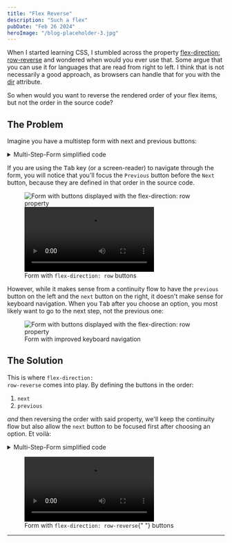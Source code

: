 ```yaml
---
title: "Flex Reverse"
description: "Such a flex"
pubDate: "Feb 26 2024"
heroImage: "/blog-placeholder-3.jpg"
---
```



When I started learning CSS, I stumbled across the
property <a href="https://developer.mozilla.org/en-US/docs/Web/CSS/flex-direction#row-reverse" target="_blank">flex-direction: row-reverse</a> and
wondered when would you ever use that. Some argue that you can use it for languages that are read from right to left.
I think that is not necessarily a good approach, as browsers can handle that for you with
the <a href="https://developer.mozilla.org/en-US/docs/Web/HTML/Global_attributes/dir" target="_blank">dir</a> attribute.

So when would you want to reverse the rendered order of your flex items, but not the order in the source code?

## The Problem

Imagine you have a multistep form with next and previous buttons:

<div className="pb-6">
  <MultiStepForm client:load />
</div>

<details className="group collapse collapse-plus bg-gray-200 hover:bg-gray-300">
  {/* prettier-ignore */}
  <summary className="collapse-title font-medium">Multi-Step-Form simplified code</summary>
  <div className="collapse-content mx-auto w-72 2xs:w-[20rem] xs:w-auto">
    <MultiStepFormSimplified />
  </div>
</details>

If you are using the <kbd class="kbd">Tab</kbd> key (or a screen-reader) to navigate through the form, you will notice
that you'll focus the <code className="bg-gray-200">Previous</code> button before
the <code className="bg-gray-200">Next</code> button, because they are defined in that order in the source code.

<figure className="mx-auto">
  <div className="flex flex-col items-center">
    <img
      src="/flex.png"
      alt="Form with buttons displayed with the flex-direction: row property"
      className="not-prose w-[26rem]"
    />
    <video controls className="not-prose w-[28rem]" playsInline={true}>
      <source src="/flex.mp4" type="video/mp4" />
    </video>
  </div>
  <figcaption className="text-center">
    Form with <code className="bg-gray-200">flex-direction: row</code> buttons
  </figcaption>
</figure>

However, while it makes sense from a continuity flow to have the <code className="bg-gray-200">previous</code> button on
the left and the <code className="bg-gray-200">next</code> button on the right, it doesn't make sense for keyboard
navigation. When you <kbd class="kbd">Tab</kbd> after you choose an option, you most likely want to go to the
next step, not the previous one:

<figure>
  <img
    src="/flex-reverse.png"
    alt="Form with buttons displayed with the flex-direction: row property"
    className="w-[26rem] mx-auto"
  />

  <figcaption className="text-center">
    Form with improved keyboard navigation
  </figcaption>
</figure>

## The Solution

This is where <code className="bg-gray-200">flex-direction: row-reverse</code> comes into play. By defining the buttons
in the order:

1. <code className="bg-gray-200">next</code>
2. <code className="bg-gray-200">previous</code>

_and_ then reversing the order with said property, we'll keep the continuity flow but
also allow the <code className="bg-gray-200">next</code> button to be focused
first after choosing an option. Et voilà:

<div className="pb-6">
  <MultiStepFormReverse client:load />
</div>

<details className="group collapse collapse-plus bg-gray-200 hover:bg-gray-300">
  {/* prettier-ignore */}
  <summary className="collapse-title font-medium">Multi-Step-Form simplified code</summary>
  <div className="collapse-content mx-auto w-72 2xs:w-[20rem] xs:w-auto">
    <MultiStepFormReverseSimplified />
  </div>
</details>

<figure>
	<video controls className="mx-auto w-[28rem]" playsInline={true}>
		<source src="/flex-reverse.mp4" type="video/mp4" />
	</video>

  <figcaption className="text-center">
    Form with <code className="bg-gray-200">flex-direction: row-reverse</code>{" "}
    buttons
  </figcaption>
</figure>

<hr />
